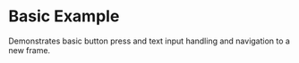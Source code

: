
# Basic Example

<StackblitzLink
  browserPath="/examples"
  entrypointFile="app/examples/page.tsx"
/>

Demonstrates basic button press and text input handling and navigation to a new frame.
